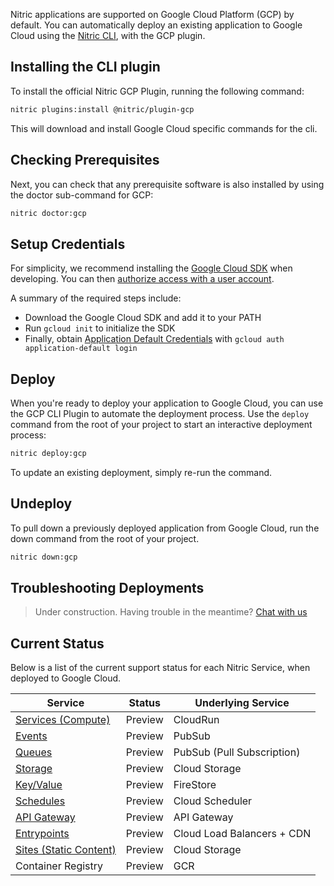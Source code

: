 Nitric applications are supported on Google Cloud Platform (GCP) by default. You can automatically deploy an existing application to Google Cloud using the [Nitric CLI](/docs/nitric-cli), with the GCP plugin.

## Installing the CLI plugin

To install the official Nitric GCP Plugin, running the following command:

```bash
nitric plugins:install @nitric/plugin-gcp
```

This will download and install Google Cloud specific commands for the cli.

## Checking Prerequisites

Next, you can check that any prerequisite software is also installed by using the doctor sub-command for GCP:

```bash
nitric doctor:gcp
```

## Setup Credentials

For simplicity, we recommend installing the [Google Cloud SDK](https://cloud.google.com/sdk/docs/install) when developing. You can then [authorize access with a user account](https://cloud.google.com/sdk/docs/authorizing#authorizing_with_a_user_account).

A summary of the required steps include:

- Download the Google Cloud SDK and add it to your PATH
- Run `gcloud init` to initialize the SDK
- Finally, obtain [Application Default Credentials](https://cloud.google.com/sdk/gcloud/reference/auth/application-default) with `gcloud auth application-default login`

## Deploy

When you're ready to deploy your application to Google Cloud, you can use the GCP CLI Plugin to automate the deployment process. Use the `deploy` command from the root of your project to start an interactive deployment process:

```bash
nitric deploy:gcp
```

To update an existing deployment, simply re-run the command.

## Undeploy

To pull down a previously deployed application from Google Cloud, run the down command from the root of your project.

```bash
nitric down:gcp
```

## Troubleshooting Deployments

> Under construction. Having trouble in the meantime? <a href="https://community.nitric.io/" target="_blank">Chat with us</a>

## Current Status

Below is a list of the current support status for each Nitric Service, when deployed to Google Cloud.

| **Service**                       | **Status** | **Underlying Service**     |
| --------------------------------- | ---------- | -------------------------- |
| [Services (Compute)](./services)  | Preview    | CloudRun                   |
| [Events](./events)                | Preview    | PubSub                     |
| [Queues](./queues)                | Preview    | PubSub (Pull Subscription) |
| [Storage](./storage)              | Preview    | Cloud Storage              |
| [Key/Value](./key-value)          | Preview    | FireStore                  |
| [Schedules](./schedules)          | Preview    | Cloud Scheduler            |
| [API Gateway](./api-gateways)     | Preview    | API Gateway                |
| [Entrypoints](./entrypoints)      | Preview    | Cloud Load Balancers + CDN |
| [Sites (Static Content)](./sites) | Preview    | Cloud Storage              |
| Container Registry                | Preview    | GCR                        |
